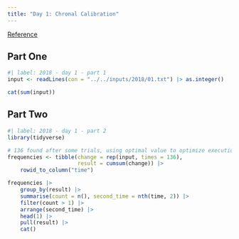 ```yaml
---
title: "Day 1: Chronal Calibration"
---
```


[Reference](https://adventofcode.com/2018/day/1)

## Part One

```r
#| label: 2018 - day 1 - part 1
input <- readLines(con = "../../inputs/2018/01.txt") |> as.integer()

cat(sum(input))
```

## Part Two

```r
#| label: 2018 - day 1 - part 2
library(tidyverse)

# 136 found after some trials, using optimal value to optimize execution
frequencies <- tibble(change = rep(input, times = 136),
                      result = cumsum(change)) |> 
    rowid_to_column("time")

frequencies |> 
    group_by(result) |> 
    summarise(count = n(), second_time = nth(time, 2)) |> 
    filter(count > 1) |> 
    arrange(second_time) |> 
    head(1) |> 
    pull(result) |> 
    cat()
```
